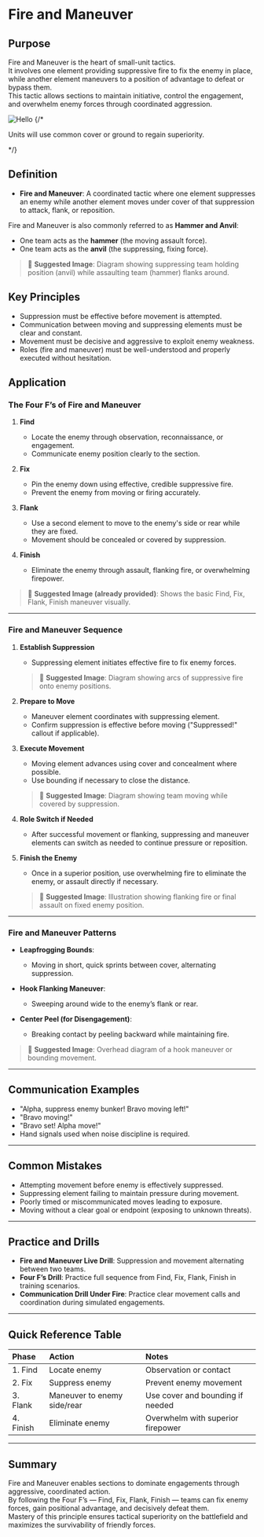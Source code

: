 
# Fire and Maneuver

## Purpose

Fire and Maneuver is the heart of small-unit tactics.  
It involves one element providing suppressive fire to fix the enemy in place, while another element maneuvers to a position of advantage to defeat or bypass them.  
This tactic allows sections to maintain initiative, control the engagement, and overwhelm enemy forces through coordinated aggression.

<div className='mt-4 flex flex-1 flex-col items-center justify-center'>
  <Image src='/image8.png' alt='Hello' width={460} height={300} />
  {/* <p className="pt-4 px-4">Units will use common cover or ground to regain superiority.</p> */}
</div>

## Definition

- **Fire and Maneuver**: A coordinated tactic where one element suppresses an enemy while another element moves under cover of that suppression to attack, flank, or reposition.

Fire and Maneuver is also commonly referred to as **Hammer and Anvil**:

- One team acts as the **hammer** (the moving assault force).
- One team acts as the **anvil** (the suppressing, fixing force).

> 📸 **Suggested Image**: Diagram showing suppressing team holding position (anvil) while assaulting team (hammer) flanks around.

## Key Principles

- Suppression must be effective before movement is attempted.
- Communication between moving and suppressing elements must be clear and constant.
- Movement must be decisive and aggressive to exploit enemy weakness.
- Roles (fire and maneuver) must be well-understood and properly executed without hesitation.

## Application

### The Four F’s of Fire and Maneuver

1. **Find**

   - Locate the enemy through observation, reconnaissance, or engagement.
   - Communicate enemy position clearly to the section.

2. **Fix**

   - Pin the enemy down using effective, credible suppressive fire.
   - Prevent the enemy from moving or firing accurately.

3. **Flank**

   - Use a second element to move to the enemy's side or rear while they are fixed.
   - Movement should be concealed or covered by suppression.

4. **Finish**
   - Eliminate the enemy through assault, flanking fire, or overwhelming firepower.

> 📸 **Suggested Image (already provided)**: Shows the basic Find, Fix, Flank, Finish maneuver visually.

---

### Fire and Maneuver Sequence

1. **Establish Suppression**

   - Suppressing element initiates effective fire to fix enemy forces.

   > 📸 **Suggested Image**: Diagram showing arcs of suppressive fire onto enemy positions.

2. **Prepare to Move**

   - Maneuver element coordinates with suppressing element.
   - Confirm suppression is effective before moving ("Suppressed!" callout if applicable).

3. **Execute Movement**

   - Moving element advances using cover and concealment where possible.
   - Use bounding if necessary to close the distance.

   > 📸 **Suggested Image**: Diagram showing team moving while covered by suppression.

4. **Role Switch if Needed**

   - After successful movement or flanking, suppressing and maneuver elements can switch as needed to continue pressure or reposition.

5. **Finish the Enemy**

   - Once in a superior position, use overwhelming fire to eliminate the enemy, or assault directly if necessary.

   > 📸 **Suggested Image**: Illustration showing flanking fire or final assault on fixed enemy position.

---

### Fire and Maneuver Patterns

- **Leapfrogging Bounds**:
  - Moving in short, quick sprints between cover, alternating suppression.
- **Hook Flanking Maneuver**:

  - Sweeping around wide to the enemy’s flank or rear.

- **Center Peel (for Disengagement)**:
  - Breaking contact by peeling backward while maintaining fire.

> 📸 **Suggested Image**: Overhead diagram of a hook maneuver or bounding movement.

---

## Communication Examples

- "Alpha, suppress enemy bunker! Bravo moving left!"
- "Bravo moving!"
- "Bravo set! Alpha move!"
- Hand signals used when noise discipline is required.

---

## Common Mistakes

- Attempting movement before enemy is effectively suppressed.
- Suppressing element failing to maintain pressure during movement.
- Poorly timed or miscommunicated moves leading to exposure.
- Moving without a clear goal or endpoint (exposing to unknown threats).

---

## Practice and Drills

- **Fire and Maneuver Live Drill**: Suppression and movement alternating between two teams.
- **Four F’s Drill**: Practice full sequence from Find, Fix, Flank, Finish in training scenarios.
- **Communication Drill Under Fire**: Practice clear movement calls and coordination during simulated engagements.

---

## Quick Reference Table

| Phase     | Action                      | Notes                             |
| :-------- | :-------------------------- | :-------------------------------- |
| 1. Find   | Locate enemy                | Observation or contact            |
| 2. Fix    | Suppress enemy              | Prevent enemy movement            |
| 3. Flank  | Maneuver to enemy side/rear | Use cover and bounding if needed  |
| 4. Finish | Eliminate enemy             | Overwhelm with superior firepower |

---

## Summary

Fire and Maneuver enables sections to dominate engagements through aggressive, coordinated action.  
By following the Four F’s — Find, Fix, Flank, Finish — teams can fix enemy forces, gain positional advantage, and decisively defeat them.  
Mastery of this principle ensures tactical superiority on the battlefield and maximizes the survivability of friendly forces.
